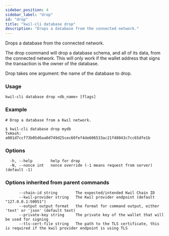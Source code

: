 ```yaml
---
sidebar_position: 4
sidebar_label: "drop"
id: "drop"
title: "kwil-cli database drop"
description: "Drops a database from the connected network."
---
```


Drops a database from the connected network.

The drop coommand will drop a database schema, and all of its data, from the connected network.
This will only work if the wallet address that signs the transaction is the owner of the database.

Drop takes one argument: the name of the database to drop.

### Usage

```
kwil-cli database drop <db_name> [flags]
```

### Example

```
# Drop a database from a Kwil network.
	
$ kwil-cli database drop mydb
TxHash: a001d7ccf73b05d6aa0d749d25cec60fef4de606533ac21f48043c7cc65dfe1b
```

### Options

```
  -h, --help        help for drop
  -N, --nonce int   nonce override (-1 means request from server) (default -1)
```

### Options inherited from parent commands

```
      --chain-id string        The expected/intended Kwil Chain ID
      --kwil-provider string   The Kwil provider endpoint (default "127.0.0.1:50051")
      --output output format   the format for command output, either 'text' or 'json' (default text)
      --private-key string     The private key of the wallet that will be used for signing
      --tls-cert-file string   The path to the TLS certificate, this is required if the kwil provider endpoint is using TLS
```


